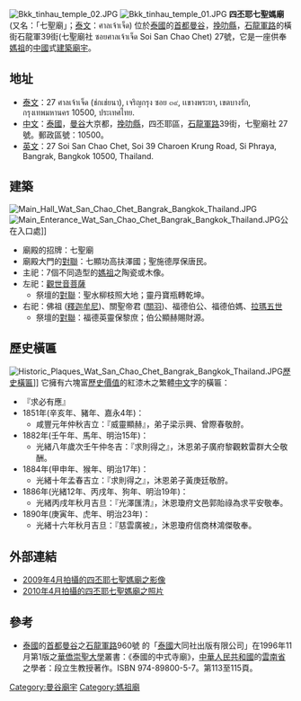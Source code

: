 [[File:Bkk_tinhau_temple_02.JPG|thumb]]
[[File:Bkk_tinhau_temple_01.JPG|thumb]]
'''四丕耶七聖媽廟'''(又名：「七聖廟」；[[泰文|泰文]]：ศาลเจ้าเจ็ด) 位於[[泰國|泰國]]的[[首都|首都]][[曼谷|曼谷]]，[[挽叻縣|挽叻縣]]，[[石龍軍路|石龍軍路]]的橫街石龍軍39街(七聖廟社 ซอยศาลเจ้าเจ็ด Soi San Chao Chet) 27號，它是一座供奉[[媽祖|媽祖]]的[[中國|中國]]式[[建築|建築]][[廟宇|廟宇]]。

== 地址 ==
* [[泰文|泰文]]：27 ศาลเจ้าเจ็ด (ช่กเช่ยนา), เจริญกรุง ซอย ๓๙, เเขางพระยา, เขตบางรัก, กรุงเทพมหานคร 10500, ประเทศไทย.
* [[中文|中文]]：[[泰國|泰國]]，[[曼谷|曼谷]]大京都，[[挽叻縣|挽叻縣]]，四丕耶區，[[石龍軍路|石龍軍路]]39街，七聖廟社 27號。郵政區號：10500。
* [[英文|英文]]：27 Soi San Chao Chet, Soi 39 Charoen Krung Road, Si Phraya, Bangrak, Bangkok 10500, Thailand.

== 建築 ==
[[File:Main_Hall_Wat_San_Chao_Chet_Bangrak_Bangkok_Thailand.JPG|thumb]]
[[File:Main_Enterance_Wat_San_Chao_Chet_Bangrak_Bangkok_Thailand.JPG|thumb]]公在入口處]]

* 廟殿的招牌：七聖廟
* 廟殿大門的[[對聯|對聯]]：七顯功高扶澤國；聖施德厚保唐民。
* 主祀：7個不同造型的[[媽祖|媽祖]]之陶瓷或木像。
* 左祀：[[觀世音菩薩|觀世音菩薩]]
** 祭壇的[[對聯|對聯]]：聖水柳枝照大地；靈丹寶瓶轉乾坤。
* 右祀：佛祖 ([[釋迦牟尼|釋迦牟尼]])、關聖帝君 ([[關羽|關羽]])、福德伯公、福德伯媽、[[拉瑪五世|拉瑪五世]]
** 祭壇的[[對聯|對聯]]：福德英靈保黎庶；伯公顯赫賜財源。

== 歷史橫匾 ==
[[File:Historic_Plaques_Wat_San_Chao_Chet_Bangrak_Bangkok_Thailand.JPG|thumb]][[歷史|歷史]][[橫匾|橫匾]]]]
它擁有六塊富[[歷史|歷史]][[價值|價值]]的紅漆木之繁體[[中文|中文]]字的橫匾：
* 『求必有應』
* 1851年(辛亥年、豬年、嘉永4年)：
** 咸豐元年仲秋吉立：『威靈顯赫』，弟子梁示興、曾際春敬酧。
* 1882年(壬午年、馬年、明治15年)：
** 光緒八年歲次壬午仲冬吉：『求則得之』，沐恩弟子廣府黎觀敕雷群大仝敬酬。
* 1884年(甲申年、猴年、明治17年)：
** 光緒十年孟春吉立：『求則得之』，沐恩弟子黃庚廷敬酧。
* 1886年(光緒12年、丙戌年、狗年、明治19年)：
** 光緒丙戌年秋月吉旦：『光澤匯清』，沐恩瓊府文邑郭貽祿為求平安敬奉。
* 1890年(庚寅年、虎年、明治23年)：
** 光緒十六年秋月吉旦：『慈雲廣被』，沐恩瓊府信商林鴻傑敬奉。

== 外部連結 ==
* [http://www.youtube.com/watch?v=KT1PaKkJtFI 2009年4月拍攝的四丕耶七聖媽廟之影像]{{Wayback|url=http://www.youtube.com/watch?v=KT1PaKkJtFI |date=20160326064306 }}
* [http://www.youtube.com/watch?v=D9fUgvBcPsM 2010年4月拍攝的四丕耶七聖媽廟之照片]{{Wayback|url=http://www.youtube.com/watch?v=D9fUgvBcPsM |date=20160408183059 }}

== 參考 ==
* [[泰國|泰國]]的[[首都|首都]][[曼谷|曼谷]]之[[石龍軍路|石龍軍路]]960號 的「[[泰國|泰國]]大同社出版有限公司」在1996年11月第1版之[[華僑崇聖大學|華僑崇聖大學]]叢書：《泰國的中式寺廟》，[[中華人民共和國|中華人民共和國]]的[[雲南省|雲南省]]之學者：段立生教授著作。ISBN 974-89800-5-7。第113至115頁。
{{Commons category|Wat San Chao Chet|position=left}}

{{coord|13|43|48.54|N|100|31|1.84|E|source:nlwiki|display=title}}
[[Category:曼谷廟宇|Category:曼谷廟宇]]
[[Category:媽祖廟|Category:媽祖廟]]